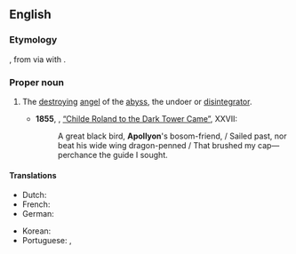 ==English==
{{wikipedia}}

===Etymology===
{{bor|en|grc|Ἀπολλύων||Apollyon, the destroyer}}, from {{m|grc|ἀπόλλυμι||destroy}} via {{w|phono-semantic matching}} with {{der|en|hbo|אֲבַדּוֹן|tr=ʾaḇaddôn|t=destruction, ruin}}.

===Proper noun===
{{en-proper noun}}

# {{lb|en|Christianity}} The [[destroying]] [[angel]] of the [[abyss]], the undoer or [[disintegrator]].
#* '''1855''', {{w|Robert Browning}}, [[s:Childe Roland to the Dark Tower Came|“Childe Roland to the Dark Tower Came”]], XXVII:
#*: A great black bird, '''Apollyon''''s bosom-friend, / Sailed past, nor beat his wide wing dragon-penned / That brushed my cap—perchance the guide I sought.

====Translations====
{{trans-top|The destroying angel of the abyss, the undoer or disintegrator}}
* Dutch: {{t|nl|Apollyon}}
* French: {{t|fr|Apollyon|m}}
* German: {{t+|de|Apollyon|m}}
{{trans-mid}}
* Korean: {{t|ko|아폴리온}}
* Portuguese: {{t|pt|Apolião|m}}, {{t|pt|Apolion|m}}
{{trans-bottom}}

{{topics|en|Biblical characters}}